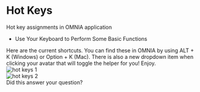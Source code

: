 # Hot Keys

Hot key assignments in OMNIA application
<ul>
  <li>
    Use Your Keyboard to Perform Some Basic Functions
  </li>
</ul>
Here are the current shortcuts. You can find these in OMNIA by using ALT + K (Windows) or Option + K (Mac). There is also a new dropdown item when clicking your avatar that will toggle the helper for you! Enjoy.
<div className="flex justify-center">
  <img src="/images/omnia/hot-keys/hotKeys_1.png" alt='hot keys 1' />
</div>
<div className="flex justify-center">
  <img src="/images/omnia/hot-keys/hotKeys_2.png" alt='hot keys 2' />
</div>
Did this answer your question?
